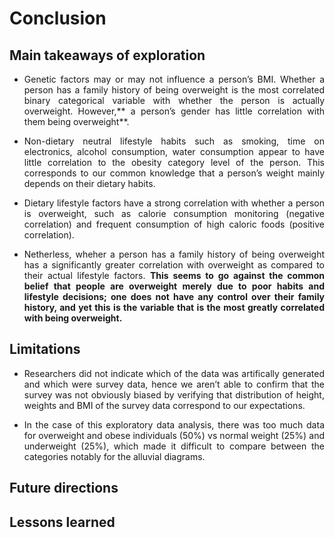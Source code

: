 <!-- 
5 Conclusion  conclusion.qmd

Discuss: main takeaways of your exploration, limitations, future directions, lessons learned.

(suggested: 1/2 page)
-->
# Conclusion
## Main takeaways of exploration
- Genetic factors may or may not influence a person's BMI. Whether a person has a family history of being overweight is the most correlated binary categorical variable with whether the person is actually overweight. However,** a person's gender has little correlation with them being overweight**.

- Non-dietary neutral lifestyle habits such as smoking, time on electronics, alcohol consumption, water consumption appear to have little correlation to the obesity category level of the person. This corresponds to our common knowledge that a person's weight mainly depends on their dietary habits.

- Dietary lifestyle factors have a strong correlation with whether a person is overweight, such as calorie consumption monitoring (negative correlation) and frequent consumption of high caloric foods (positive correlation).

- Netherless, wheher a person has a family history of being overweight has a significantly greater correlation with overweight as compared to their actual lifestyle factors. **This seems to go against the common belief that people are overweight merely due to poor habits and lifestyle decisions; one does not have any control over their family history, and yet this is the variable that is the most greatly correlated with being overweight.**

## Limitations
- Researchers did not indicate which of the data was artifically generated and which were survey data, hence we aren't able to confirm that the survey was not obviously biased by verifying that distribution of height, weights and BMI of the survey data correspond to our expectations.

- In the case of this exploratory data analysis, there was too much data for overweight and obese individuals (50%) vs normal weight (25%) and underweight (25%), which made it difficult to compare between the categories notably for the alluvial diagrams.

## Future directions


## Lessons learned


<style>
    body {
        text-align: justify
    }
</style>